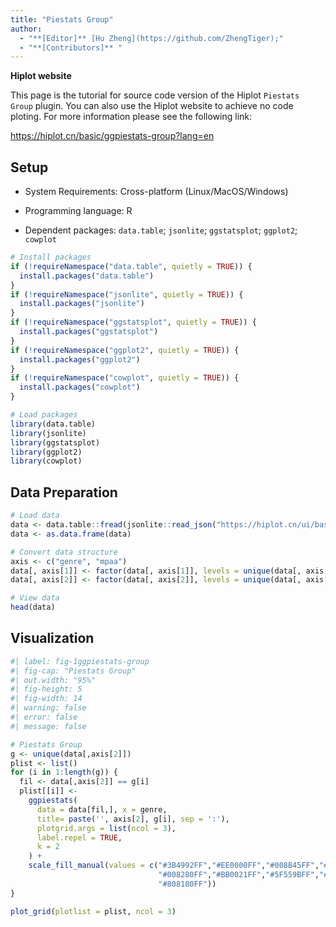 ```yaml
---
title: "Piestats Group"
author:
  - "**[Editor]** [Hu Zheng](https://github.com/ZhengTiger);"
  - "**[Contributors]** "
---
```


::: callout-note
**Hiplot website**

This page is the tutorial for source code version of the Hiplot `Piestats Group` plugin. You can also use the Hiplot website to achieve no code ploting. For more information please see the following link:

<https://hiplot.cn/basic/ggpiestats-group?lang=en>
:::

## Setup

-   System Requirements: Cross-platform (Linux/MacOS/Windows)

-   Programming language: R

-   Dependent packages: `data.table`; `jsonlite`; `ggstatsplot`; `ggplot2`; `cowplot`

```r
# Install packages
if (!requireNamespace("data.table", quietly = TRUE)) {
  install.packages("data.table")
}
if (!requireNamespace("jsonlite", quietly = TRUE)) {
  install.packages("jsonlite")
}
if (!requireNamespace("ggstatsplot", quietly = TRUE)) {
  install.packages("ggstatsplot")
}
if (!requireNamespace("ggplot2", quietly = TRUE)) {
  install.packages("ggplot2")
}
if (!requireNamespace("cowplot", quietly = TRUE)) {
  install.packages("cowplot")
}

# Load packages
library(data.table)
library(jsonlite)
library(ggstatsplot)
library(ggplot2)
library(cowplot)
```

## Data Preparation

```r
# Load data
data <- data.table::fread(jsonlite::read_json("https://hiplot.cn/ui/basic/ggpiestats-group/data.json")$exampleData$textarea[[1]])
data <- as.data.frame(data)

# Convert data structure
axis <- c("genre", "mpaa")
data[, axis[1]] <- factor(data[, axis[1]], levels = unique(data[, axis[1]]))
data[, axis[2]] <- factor(data[, axis[2]], levels = unique(data[, axis[2]]))

# View data
head(data)
```

## Visualization

```r
#| label: fig-1ggpiestats-group
#| fig-cap: "Piestats Group"
#| out.width: "95%"
#| fig-height: 5
#| fig-width: 14
#| warning: false
#| error: false
#| message: false

# Piestats Group
g <- unique(data[,axis[2]])
plist <- list()
for (i in 1:length(g)) {
  fil <- data[,axis[2]] == g[i]
  plist[[i]] <- 
    ggpiestats(
      data = data[fil,], x = genre, 
      title= paste('', axis[2], g[i], sep = ':'),
      plotgrid.args = list(ncol = 3),
      label.repel = TRUE,
      k = 2
    ) +
    scale_fill_manual(values = c("#3B4992FF","#EE0000FF","#008B45FF","#631879FF",
                                 "#008280FF","#BB0021FF","#5F559BFF","#A20056FF",
                                 "#808180FF"))
}

plot_grid(plotlist = plist, ncol = 3)
```




